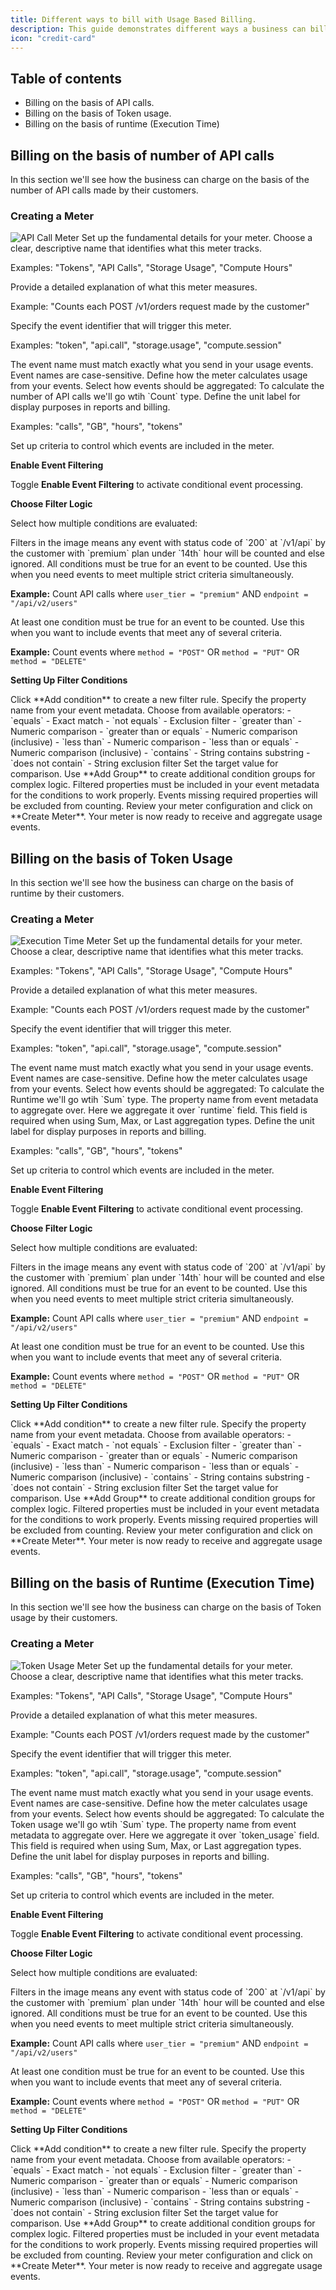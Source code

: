 ```yaml
---
title: Different ways to bill with Usage Based Billing.
description: This guide demonstrates different ways a business can bill the customers using Usage Based Billing.
icon: "credit-card"
---
```


## Table of contents
- Billing on the basis of API calls.
- Billing on the basis of Token usage.
- Billing on the basis of runtime (Execution Time)

## Billing on the basis of number of API calls

In this section we'll see how the business can charge on the basis of the number of API calls made by their customers.

### Creating a Meter

<Frame>
    <img src="/images/different-ways-to-bill-with-ubb/api-call-meter.png" alt="API Call Meter" />
</Frame>

<Steps>
<Step title="Configure Basic Information">
Set up the fundamental details for your meter.

<ParamField path="Meter Name" type="string" required>
Choose a clear, descriptive name that identifies what this meter tracks.

Examples: "Tokens", "API Calls", "Storage Usage", "Compute Hours"
</ParamField>

<ParamField path="Description" type="string">
Provide a detailed explanation of what this meter measures.

Example: "Counts each POST /v1/orders request made by the customer"
</ParamField>

<ParamField path="Event Name" type="string" required>
Specify the event identifier that will trigger this meter.

Examples: "token", "api.call", "storage.usage", "compute.session"
</ParamField>

<Info>
The event name must match exactly what you send in your usage events. Event names are case-sensitive.
</Info>
</Step>

<Step title="Configure Aggregation Settings">
Define how the meter calculates usage from your events.

<ParamField path="Aggregation Type" type="string" required>
Select how events should be aggregated:
To calculate the number of API calls we'll go wtih `Count` type.

</ParamField>


<ParamField path="Measurement Unit" type="string" required>
Define the unit label for display purposes in reports and billing.

Examples: "calls", "GB", "hours", "tokens"
</ParamField>
</Step>

<Step title="Configure Event Filtering (Optional)">
Set up criteria to control which events are included in the meter.


**Enable Event Filtering**

Toggle **Enable Event Filtering** to activate conditional event processing.

**Choose Filter Logic**

Select how multiple conditions are evaluated:

<Note>
    Filters in the image means any event with status code of `200` at `/v1/api` by the customer with `premium` plan under `14th` hour will be counted and else ignored.
</Note>

<Tabs>
<Tab title="AND Logic">
All conditions must be true for an event to be counted. Use this when you need events to meet multiple strict criteria simultaneously.

**Example:** Count API calls where `user_tier = "premium"` AND `endpoint = "/api/v2/users"`
</Tab>

<Tab title="OR Logic">
At least one condition must be true for an event to be counted. Use this when you want to include events that meet any of several criteria.

**Example:** Count events where `method = "POST"` OR `method = "PUT"` OR `method = "DELETE"`
</Tab>
</Tabs>

**Setting Up Filter Conditions**

<Steps>
<Step title="Add Condition">
Click **Add condition** to create a new filter rule.
</Step>

<Step title="Configure Property Key">
Specify the property name from your event metadata.
</Step>

<Step title="Select Comparator">
Choose from available operators:
- `equals` - Exact match
- `not equals` - Exclusion filter
- `greater than` - Numeric comparison  
- `greater than or equals` - Numeric comparison (inclusive)
- `less than` - Numeric comparison
- `less than or equals` - Numeric comparison (inclusive)
- `contains` - String contains substring
- `does not contain` - String exclusion filter
</Step>

<Step title="Set Comparison Value">
Set the target value for comparison.
</Step>

<Step title="Add Groups">
Use **Add Group** to create additional condition groups for complex logic.
</Step>
</Steps>


<Warning>
Filtered properties must be included in your event metadata for the conditions to work properly. Events missing required properties will be excluded from counting.
</Warning>
</Step>

<Step title="Create Meter">
Review your meter configuration and click on **Create Meter**.

<Check>
Your meter is now ready to receive and aggregate usage events.
</Check>

</Step>
</Steps>


## Billing on the basis of Token Usage

In this section we'll see how the business can charge on the basis of runtime by their customers.

### Creating a Meter

<Frame>
    <img src="/images/different-ways-to-bill-with-ubb/execution-time-meter.png" alt="Execution Time Meter" />
</Frame>

<Steps>
<Step title="Configure Basic Information">
Set up the fundamental details for your meter.

<ParamField path="Meter Name" type="string" required>
Choose a clear, descriptive name that identifies what this meter tracks.

Examples: "Tokens", "API Calls", "Storage Usage", "Compute Hours"
</ParamField>

<ParamField path="Description" type="string">
Provide a detailed explanation of what this meter measures.

Example: "Counts each POST /v1/orders request made by the customer"
</ParamField>

<ParamField path="Event Name" type="string" required>
Specify the event identifier that will trigger this meter.

Examples: "token", "api.call", "storage.usage", "compute.session"
</ParamField>

<Info>
The event name must match exactly what you send in your usage events. Event names are case-sensitive.
</Info>
</Step>

<Step title="Configure Aggregation Settings">
Define how the meter calculates usage from your events.

<ParamField path="Aggregation Type" type="string" required>
Select how events should be aggregated:
To calculate the Runtime we'll go wtih `Sum` type.

</ParamField>

<ParamField path="Over Property" type="string">
The property name from event metadata to aggregate over. Here we aggregate it over `runtime` field.

<Warning>
This field is required when using Sum, Max, or Last aggregation types.
</Warning>
</ParamField>

<ParamField path="Measurement Unit" type="string" required>
Define the unit label for display purposes in reports and billing.

Examples: "calls", "GB", "hours", "tokens"
</ParamField>
</Step>

<Step title="Configure Event Filtering (Optional)">
Set up criteria to control which events are included in the meter.


**Enable Event Filtering**

Toggle **Enable Event Filtering** to activate conditional event processing.

**Choose Filter Logic**

Select how multiple conditions are evaluated:

<Note>
    Filters in the image means any event with status code of `200` at `/v1/api` by the customer with `premium` plan under `14th` hour will be counted and else ignored.
</Note>

<Tabs>
<Tab title="AND Logic">
All conditions must be true for an event to be counted. Use this when you need events to meet multiple strict criteria simultaneously.

**Example:** Count API calls where `user_tier = "premium"` AND `endpoint = "/api/v2/users"`
</Tab>

<Tab title="OR Logic">
At least one condition must be true for an event to be counted. Use this when you want to include events that meet any of several criteria.

**Example:** Count events where `method = "POST"` OR `method = "PUT"` OR `method = "DELETE"`
</Tab>
</Tabs>

**Setting Up Filter Conditions**

<Steps>
<Step title="Add Condition">
Click **Add condition** to create a new filter rule.
</Step>

<Step title="Configure Property Key">
Specify the property name from your event metadata.
</Step>

<Step title="Select Comparator">
Choose from available operators:
- `equals` - Exact match
- `not equals` - Exclusion filter
- `greater than` - Numeric comparison  
- `greater than or equals` - Numeric comparison (inclusive)
- `less than` - Numeric comparison
- `less than or equals` - Numeric comparison (inclusive)
- `contains` - String contains substring
- `does not contain` - String exclusion filter
</Step>

<Step title="Set Comparison Value">
Set the target value for comparison.
</Step>

<Step title="Add Groups">
Use **Add Group** to create additional condition groups for complex logic.
</Step>
</Steps>


<Warning>
Filtered properties must be included in your event metadata for the conditions to work properly. Events missing required properties will be excluded from counting.
</Warning>
</Step>

<Step title="Create Meter">
Review your meter configuration and click on **Create Meter**.

<Check>
Your meter is now ready to receive and aggregate usage events.
</Check>

</Step>
</Steps>

## Billing on the basis of Runtime (Execution Time)

In this section we'll see how the business can charge on the basis of Token usage by their customers.

### Creating a Meter

<Frame>
    <img src="/images/different-ways-to-bill-with-ubb/token-usage-meter.png" alt="Token Usage Meter" />
</Frame>

<Steps>
<Step title="Configure Basic Information">
Set up the fundamental details for your meter.

<ParamField path="Meter Name" type="string" required>
Choose a clear, descriptive name that identifies what this meter tracks.

Examples: "Tokens", "API Calls", "Storage Usage", "Compute Hours"
</ParamField>

<ParamField path="Description" type="string">
Provide a detailed explanation of what this meter measures.

Example: "Counts each POST /v1/orders request made by the customer"
</ParamField>

<ParamField path="Event Name" type="string" required>
Specify the event identifier that will trigger this meter.

Examples: "token", "api.call", "storage.usage", "compute.session"
</ParamField>

<Info>
The event name must match exactly what you send in your usage events. Event names are case-sensitive.
</Info>
</Step>

<Step title="Configure Aggregation Settings">
Define how the meter calculates usage from your events.

<ParamField path="Aggregation Type" type="string" required>
Select how events should be aggregated:
To calculate the Token usage we'll go wtih `Sum` type.

</ParamField>

<ParamField path="Over Property" type="string">
The property name from event metadata to aggregate over. Here we aggregate it over `token_usage` field.

<Warning>
This field is required when using Sum, Max, or Last aggregation types.
</Warning>
</ParamField>

<ParamField path="Measurement Unit" type="string" required>
Define the unit label for display purposes in reports and billing.

Examples: "calls", "GB", "hours", "tokens"
</ParamField>
</Step>

<Step title="Configure Event Filtering (Optional)">
Set up criteria to control which events are included in the meter.


**Enable Event Filtering**

Toggle **Enable Event Filtering** to activate conditional event processing.

**Choose Filter Logic**

Select how multiple conditions are evaluated:

<Note>
    Filters in the image means any event with status code of `200` at `/v1/api` by the customer with `premium` plan under `14th` hour will be counted and else ignored.
</Note>

<Tabs>
<Tab title="AND Logic">
All conditions must be true for an event to be counted. Use this when you need events to meet multiple strict criteria simultaneously.

**Example:** Count API calls where `user_tier = "premium"` AND `endpoint = "/api/v2/users"`
</Tab>

<Tab title="OR Logic">
At least one condition must be true for an event to be counted. Use this when you want to include events that meet any of several criteria.

**Example:** Count events where `method = "POST"` OR `method = "PUT"` OR `method = "DELETE"`
</Tab>
</Tabs>

**Setting Up Filter Conditions**

<Steps>
<Step title="Add Condition">
Click **Add condition** to create a new filter rule.
</Step>

<Step title="Configure Property Key">
Specify the property name from your event metadata.
</Step>

<Step title="Select Comparator">
Choose from available operators:
- `equals` - Exact match
- `not equals` - Exclusion filter
- `greater than` - Numeric comparison  
- `greater than or equals` - Numeric comparison (inclusive)
- `less than` - Numeric comparison
- `less than or equals` - Numeric comparison (inclusive)
- `contains` - String contains substring
- `does not contain` - String exclusion filter
</Step>

<Step title="Set Comparison Value">
Set the target value for comparison.
</Step>

<Step title="Add Groups">
Use **Add Group** to create additional condition groups for complex logic.
</Step>
</Steps>


<Warning>
Filtered properties must be included in your event metadata for the conditions to work properly. Events missing required properties will be excluded from counting.
</Warning>
</Step>

<Step title="Create Meter">
Review your meter configuration and click on **Create Meter**.

<Check>
Your meter is now ready to receive and aggregate usage events.
</Check>

</Step>
</Steps>

